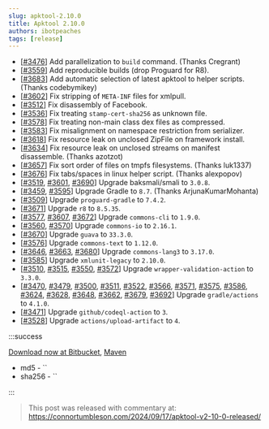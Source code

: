 ```yaml
---
slug: apktool-2.10.0
title: Apktool 2.10.0
authors: ibotpeaches
tags: [release]
---
```


- [[#3476](https://github.com/iBotPeaches/Apktool/pull/3476)] Add parallelization to `build` command. (Thanks Cregrant)
- [[#3559](https://github.com/iBotPeaches/Apktool/pull/3559)] Add reproducible builds (drop Proguard for R8).
- [[#3683](https://github.com/iBotPeaches/Apktool/pull/3683)] Add automatic selection of latest apktool to helper scripts. (Thanks codebymikey)
- [[#3602](https://github.com/iBotPeaches/Apktool/issues/3602)] Fix stripping of `META-INF` files for xmlpull.
- [[#3512](https://github.com/iBotPeaches/Apktool/issues/3512)] Fix disassembly of Facebook.
- [[#3536](https://github.com/iBotPeaches/Apktool/issues/3536)] Fix treating `stamp-cert-sha256` as unknown file.
- [[#3578](https://github.com/iBotPeaches/Apktool/issues/3578)] Fix treating non-main class dex files as compressed.
- [[#3583](https://github.com/iBotPeaches/Apktool/issues/3583)] Fix misalignment on namespace restriction from serializer.
- [[#3618](https://github.com/iBotPeaches/Apktool/pull/3618)] Fix resource leak on unclosed ZipFile on framework install.
- [[#3634](https://github.com/iBotPeaches/Apktool/pull/3634)] Fix resource leak on unclosed streams on manifest disassemble. (Thanks azotzot)
- [[#3657](https://github.com/iBotPeaches/Apktool/pull/3657)] Fix sort order of files on tmpfs filesystems. (Thanks luk1337)
- [[#3676](https://github.com/iBotPeaches/Apktool/pull/3676)] Fix tabs/spaces in linux helper script. (Thanks alexpopov)
- [[#3519](https://github.com/iBotPeaches/Apktool/pull/3519), [#3601](https://github.com/iBotPeaches/Apktool/pull/3601), [#3690](https://github.com/iBotPeaches/Apktool/pull/3690)] Upgrade baksmali/smali to `3.0.8`.
- [[#3459](https://github.com/iBotPeaches/Apktool/pull/3459), [#3595](https://github.com/iBotPeaches/Apktool/pull/3595)] Upgrade Gradle to `8.7`. (Thanks ArjunaKumarMohanta)
- [[#3509](https://github.com/iBotPeaches/Apktool/pull/3509)] Upgrade `proguard-gradle` to `7.4.2`.
- [[#3671](https://github.com/iBotPeaches/Apktool/pull/3671)] Upgrade `r8` to `8.5.35`.
- [[#3577](https://github.com/iBotPeaches/Apktool/pull/3577), [#3607](https://github.com/iBotPeaches/Apktool/pull/3607), [#3672](https://github.com/iBotPeaches/Apktool/pull/3672)] Upgrade `commons-cli` to `1.9.0`.
- [[#3560](https://github.com/iBotPeaches/Apktool/pull/3560), [#3570](https://github.com/iBotPeaches/Apktool/pull/3570)] Upgrade `commons-io` to `2.16.1`.
- [[#3670](https://github.com/iBotPeaches/Apktool/pull/3670)] Upgrade `guava` to `33.3.0`.
- [[#3576](https://github.com/iBotPeaches/Apktool/pull/3576)] Upgrade `commons-text` to `1.12.0`.
- [[#3646](https://github.com/iBotPeaches/Apktool/pull/3647), [#3663](https://github.com/iBotPeaches/Apktool/pull/3663), [#3680](https://github.com/iBotPeaches/Apktool/pull/3680)] Upgrade `commons-lang3` to `3.17.0`.
- [[#3585](https://github.com/iBotPeaches/Apktool/pull/3585)] Upgrade `xmlunit-legacy` to `2.10.0`.
- [[#3510](https://github.com/iBotPeaches/Apktool/pull/3510), [#3515](https://github.com/iBotPeaches/Apktool/pull/3515), [#3550](https://github.com/iBotPeaches/Apktool/pull/3550), [#3572](https://github.com/iBotPeaches/Apktool/pull/3572)] Upgrade `wrapper-validation-action` to `3.3.0`.
- [[#3470](https://github.com/iBotPeaches/Apktool/pull/3470), [#3479](https://github.com/iBotPeaches/Apktool/pull/3479), [#3500](https://github.com/iBotPeaches/Apktool/pull/3500), [#3511](https://github.com/iBotPeaches/Apktool/pull/3511), [#3522](https://github.com/iBotPeaches/Apktool/pull/3522), [#3566](https://github.com/iBotPeaches/Apktool/pull/3566), [#3571](https://github.com/iBotPeaches/Apktool/pull/3571), [#3575](https://github.com/iBotPeaches/Apktool/pull/3575), [#3586](https://github.com/iBotPeaches/Apktool/pull/3586), [#3624](https://github.com/iBotPeaches/Apktool/pull/3624), [#3628](https://github.com/iBotPeaches/Apktool/pull/3628), [#3648](https://github.com/iBotPeaches/Apktool/pull/3648), [#3662](https://github.com/iBotPeaches/Apktool/pull/3662), [#3679](https://github.com/iBotPeaches/Apktool/pull/3679), [#3692](https://github.com/iBotPeaches/Apktool/pull/3692)] Upgrade `gradle/actions` to `4.1.0`.
- [[#3471](https://github.com/iBotPeaches/Apktool/pull/3471)] Upgrade `github/codeql-action` to `3`.
- [[#3528](https://github.com/iBotPeaches/Apktool/pull/3528)] Upgrade `actions/upload-artifact` to `4`.

:::success

[Download now at Bitbucket](https://bitbucket.org/iBotPeaches/apktool/downloads/apktool_2.10.0.jar), [Maven](https://mvnrepository.com/artifact/org.apktool/apktool-lib)

- md5 - ``
- sha256 - ``

:::

> This post was released with commentary at: https://connortumbleson.com/2024/09/17/apktool-v2-10-0-released/
